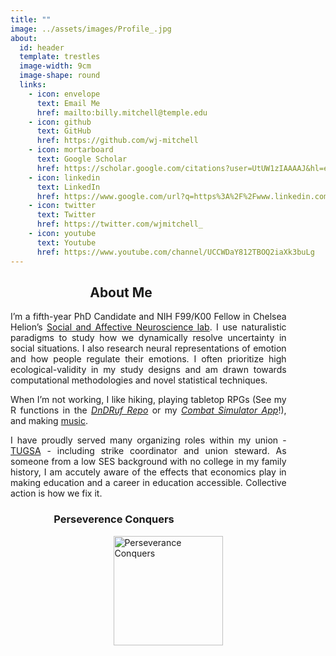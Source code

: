 ```yaml
---
title: ""
image: ../assets/images/Profile_.jpg
about:
  id: header
  template: trestles
  image-width: 9cm
  image-shape: round
  links: 
    - icon: envelope
      text: Email Me
      href: mailto:billy.mitchell@temple.edu
    - icon: github
      text: GitHub
      href: https://github.com/wj-mitchell
    - icon: mortarboard
      text: Google Scholar
      href: https://scholar.google.com/citations?user=UtUW1zIAAAAJ&hl=en
    - icon: linkedin
      text: LinkedIn
      href: https://www.google.com/url?q=https%3A%2F%2Fwww.linkedin.com%2Fin%2Fwjpmitchell%2F&sa=D&sntz=1&usg=AOvVaw1kGDftndB1oDEtgTTuevY2
    - icon: twitter
      text: Twitter
      href: https://twitter.com/wjmitchell_
    - icon: youtube
      text: Youtube
      href: https://www.youtube.com/channel/UCCWDaY812TBOQ2iaXk3buLg
---
```


:::{#header}

<h2 style="text-align: center; max-width: 25ch;"> About Me </h2>

<p style="text-align: justify; max-width: 50ch;">I'm a fifth-year PhD Candidate and NIH F99/K00 Fellow in Chelsea Helion's <a href="https://www.tu-sanlab.com/">Social and Affective Neuroscience lab</a>. I use naturalistic paradigms to study how we dynamically resolve uncertainty in social situations. I also research neural representations of emotion and how people regulate their emotions. I often prioritize high ecological-validity in my study designs and am drawn towards computational methodologies and novel statistical techniques.</p>
  
<p style="text-align: justify; max-width: 50ch;"> When I'm not working, I like hiking, playing tabletop RPGs (See my R functions in the <a href="https://github.com/wj-mitchell/DnDRuf"><i>DnDRuf Repo</i></a> or my <a href="https://wjpmitchell3.shinyapps.io/CombatSim/"><i>Combat Simulator App</i></a>!), and making <a href="https://doorprizeband.bandcamp.com/releases">music</a>.</p> 

<p style="text-align: justify; max-width: 50ch;">I have proudly served many organizing roles within my union - <a href="https://tugsa.org/">TUGSA</a> - including strike coordinator and union steward. As someone from a low SES background with no college in my family history, I am accutely aware of the effects that economics play in making education and a career in education accessible. Collective action is how we fix it. </p> 

<h3 style="text-align: center; max-width: 30ch;"> Perseverence Conquers </h3> 
<img src="../assets/images/TUGSA_StrikeGreen.png" alt="Perseverance Conquers" style="display: block; margin-left: auto; margin-right: auto; margin-top: 10px; margin-bottom: 00px;" width="175px"/>


:::